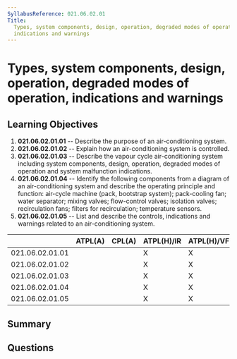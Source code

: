 ```yaml
---
SyllabusReference: 021.06.02.01
Title:
  Types, system components, design, operation, degraded modes of operation,
  indications and warnings
---
```


# Types, system components, design, operation, degraded modes of operation, indications and warnings

## Learning Objectives

1.  **021.06.02.01.01** -- Describe the purpose of an air-conditioning system.
2.  **021.06.02.01.02** -- Explain how an air-conditioning system is controlled.
3.  **021.06.02.01.03** -- Describe the vapour cycle air-conditioning system
    including system components, design, operation, degraded modes of operation
    and system malfunction indications.
4.  **021.06.02.01.04** -- Identify the following components from a diagram of an
    air-conditioning system and describe the operating principle and function:
    air-cycle machine (pack, bootstrap system); pack-cooling fan; water
    separator; mixing valves; flow-control valves; isolation valves;
    recirculation fans; filters for recirculation; temperature sensors.
5.  **021.06.02.01.05** -- List and describe the controls, indications and
    warnings related to an air-conditioning system.

|                 | ATPL(A) | CPL(A) | ATPL(H)/IR | ATPL(H)/VFR | CPL(H) | IR | CBIR(A) |
| --------------- | ------- | ------ | ---------- | ----------- | ------ | -- | ------- |
| 021.06.02.01.01 |         |        | X          | X           | X      |    |         |
| 021.06.02.01.02 |         |        | X          | X           | X      |    |         |
| 021.06.02.01.03 |         |        | X          | X           | X      |    |         |
| 021.06.02.01.04 |         |        | X          | X           | X      |    |         |
| 021.06.02.01.05 |         |        | X          | X           | X      |    |         |

## Summary

## Questions
